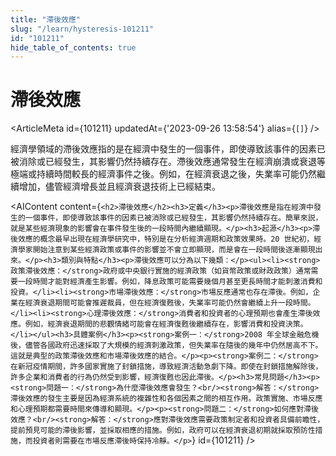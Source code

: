```yaml
---
title: "滯後效應"
slug: "/learn/hysteresis-101211"
id: "101211"
hide_table_of_contents: true
---
```



# 滯後效應

<ArticleMeta id={101211} updatedAt={'2023-09-26 13:58:54'} alias={`[]`} />
<div className='border-solid border-b border-t-0 my-4 border-[var(--ifm-color-gray-300)]' />

經濟學領域的滯後效應指的是在經濟中發生的一個事件，即使導致該事件的因素已被消除或已經發生，其影響仍然持續存在。滯後效應通常發生在經濟崩潰或衰退等極端或持續時間較長的經濟事件之後。例如，在經濟衰退之後，失業率可能仍然繼續增加，儘管經濟增長並且經濟衰退技術上已經結束。

<AIContent content={`<h2>滯後效應</h2><h3>定義</h3><p>滯後效應是指在經濟中發生的一個事件，即使導致該事件的因素已被消除或已經發生，其影響仍然持續存在。簡單來説，就是某些經濟現象的影響會在事件發生後的一段時間內繼續顯現。</p><h3>起源</h3><p>滯後效應的概念最早出現在經濟學研究中，特別是在分析經濟週期和政策效果時。20 世紀初，經濟學家開始注意到某些經濟政策或事件的影響並不會立即顯現，而是會在一段時間後逐漸顯現出來。</p><h3>類別與特點</h3><p>滯後效應可以分為以下幾類：</p><ul><li><strong>政策滯後效應：</strong>政府或中央銀行實施的經濟政策（如貨幣政策或財政政策）通常需要一段時間才能對經濟產生影響。例如，降息政策可能需要幾個月甚至更長時間才能刺激消費和投資。</li><li><strong>市場滯後效應：</strong>市場反應通常也存在滯後。例如，企業在經濟衰退期間可能會推遲裁員，但在經濟復甦後，失業率可能仍然會繼續上升一段時間。</li><li><strong>心理滯後效應：</strong>消費者和投資者的心理預期也會產生滯後效應。例如，經濟衰退期間的悲觀情緒可能會在經濟復甦後繼續存在，影響消費和投資決策。</li></ul><h3>具體案例</h3><p><strong>案例一：</strong>2008 年全球金融危機後，儘管各國政府迅速採取了大規模的經濟刺激政策，但失業率在隨後的幾年中仍然居高不下。這就是典型的政策滯後效應和市場滯後效應的結合。</p><p><strong>案例二：</strong>在新冠疫情期間，許多國家實施了封鎖措施，導致經濟活動急劇下降。即使在封鎖措施解除後，許多企業和消費者的行為仍然受到影響，經濟復甦也因此滯後。</p><h3>常見問題</h3><p><strong>問題一：</strong>為什麼滯後效應會發生？<br/><strong>解答：</strong>滯後效應的發生主要是因為經濟系統的複雜性和各個因素之間的相互作用。政策實施、市場反應和心理預期都需要時間來傳導和顯現。</p><p><strong>問題二：</strong>如何應對滯後效應？<br/><strong>解答：</strong>應對滯後效應需要政策制定者和投資者具備前瞻性，提前預見可能的滯後影響，並採取相應的措施。例如，政府可以在經濟衰退初期就採取預防性措施，而投資者則需要在市場反應滯後時保持冷靜。</p>`} id={101211} />
